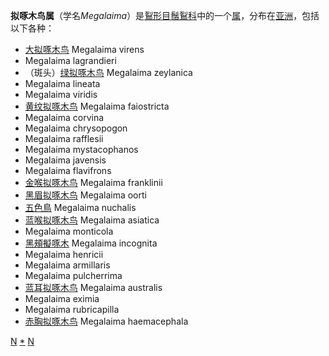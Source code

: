 {{Automatic taxobox
| taxon = Megalaima
| image = Brown-headed Barbet or Large Green Barbet (Megalaima zeylanica).JPG
| image_caption = 斑頭擬啄木鳥
| authority = G. R. Gray, 1842
| subdivision_ranks = [[种_(生物)|种]]
| subdivision = 24种，见内文
}}

'''拟啄木鸟属'''（学名''Megalaima''）是[[鴷形目|鴷形目]][[鬚鴷科|鬚鴷科]]中的一个[[属_(生物)|属]]，分布在[[亚洲|亚洲]]，包括以下各种：

*[[大拟啄木鸟|大拟啄木鸟]] Megalaima virens
*Megalaima lagrandieri
*（斑头）[[斑头绿拟啄木鸟|绿拟啄木鸟]] Megalaima zeylanica
*Megalaima lineata
*Megalaima viridis
*[[黄纹拟啄木鸟|黄纹拟啄木鸟]] Megalaima faiostricta
*Megalaima corvina
*Megalaima chrysopogon
*Megalaima rafflesii
*Megalaima mystacophanos
*Megalaima javensis
*Megalaima flavifrons
*[[金喉拟啄木鸟|金喉拟啄木鸟]] Megalaima franklinii
*[[黑眉拟啄木鸟|黑眉拟啄木鸟]] Megalaima oorti
*[[五色鳥|五色鳥]] Megalaima nuchalis
*[[蓝喉拟啄木鸟|蓝喉拟啄木鸟]] Megalaima asiatica
*Megalaima monticola
*[[黑頰擬啄木|黑頰擬啄木]] Megalaima incognita
*Megalaima henricii
*Megalaima armillaris
*Megalaima pulcherrima
*[[蓝耳拟啄木鸟|蓝耳拟啄木鸟]] Megalaima australis
*Megalaima eximia
*Megalaima rubricapilla
*[[赤胸拟啄木鸟|赤胸拟啄木鸟]] Megalaima haemacephala

{{鴷形目小作品}}
{{Taxonbar|from=Q2346826}}

[[Category:鬚鴷科|N]]
[[Category:拟啄木属|*]]
[[Category:1842年描述的分类群|N]]